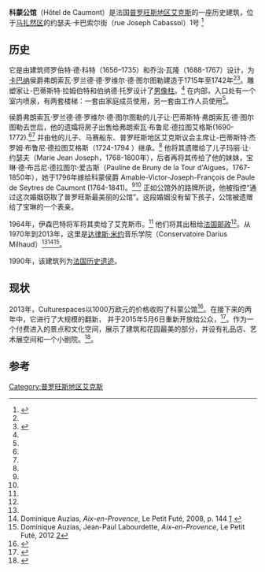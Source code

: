 {{Infobox building
| name = 科蒙公馆
| native_name=Hôtel de Caumont
| image = Aix-Hôtel_de_Caumont-bjs180814-02.jpg
| caption = 立面
| address             = 约瑟夫·卡巴索尔街1号
| location_town       = [[普罗旺斯地区艾克斯|普罗旺斯地区艾克斯]]
| location_country    = [[法国|法国]]
| completion_date =1742
| architect = 乔治·瓦隆
}}
'''科蒙公馆'''（Hôtel de Caumont）是法国[[普罗旺斯地区艾克斯|普罗旺斯地区艾克斯]]的一座历史建筑，位于[[马扎然区|马扎然区]]的约瑟夫·卡巴索尔街（rue Joseph Cabassol）1号 <ref name="tourism">{{Cite web |url=http://www.aixenprovencetourism.com/aix-hp-mazarin.htm |title=Aix-en-Provence Tourism: Hôtels particuliers |access-date=2013-12-26 |archive-url=https://web.archive.org/web/20131203125313/http://www.aixenprovencetourism.com/aix-hp-mazarin.htm |archive-date=2013-12-03}}</ref>

==历史==
它是由建筑师罗伯特·德·科特（1656–1735）和乔治·瓦隆（1688-1767）设计，为[[卡巴纳|卡巴纳]]侯爵弗朗索瓦·罗兰德·德·罗维尔·德·图尔图勒建造于1715年至1742年<ref name="tourism"/><ref name="official">{{Cite web |url=http://www.hoteldecaumont.com/en/discover/bit-history/history-mansion |title=Official website: History |access-date=2013-12-26 |archive-url=https://web.archive.org/web/20131226231623/http://www.hoteldecaumont.com/en/discover/bit-history/history-mansion |archive-date=2013-12-26}}</ref>。雕塑家让-巴蒂斯特·拉姆伯特和伯纳德·托罗设计了[[男像柱|男像柱]]。<ref name="tourism"/> 在内部，入口处有一个室内喷泉，有两套楼梯：一套由家庭成员使用，另一套由工作人员使用<ref name="tourism"/>。

侯爵弗朗索瓦·罗兰德·德·罗维尔·德·图尔图勒的儿子让·巴蒂斯特·弗朗索瓦·德·图尔图勒去世后，他的遗孀将房子出售给弗朗索瓦·布鲁尼·德拉图艾格斯(1690-1772).<ref name="tourism"/><ref name="official"/> 并由他的儿子、马赛船东、普罗旺斯地区艾克斯议会主席让-巴蒂斯特·杰罗姆·布鲁尼·德拉图艾格斯（1724-1794 ）继承。<ref name="tourism"/> 他将其遗赠给了儿子玛丽·让·约瑟夫（Marie Jean Joseph，1768-1800年），后者再将其传给了他的妹妹，宝琳·德·布吕尼·德拉图尔·爱古斯（Pauline de Bruny de la Tour d'Aigues，1767-1850年），她于1796年嫁给科蒙侯爵 Amable-Victor-Joseph-François de Paule de Seytres de Caumont (1764-1841)。<ref name="tourism"/><ref name="official"/> 正如公馆外的路牌所说，他被指控“通过这次婚姻窃取了普罗旺斯最美丽的公馆”。这段婚姻没有留下孩子，公馆被遗赠给了宝琳的一个表亲。

1964年，伊森巴特将军将其卖给了艾克斯市。<ref name="official"/> 他们将其出租给[[法国邮政|法国邮政]]<ref name="official"/>。从1970年到2013年，这里是[[达律斯·米约|达律斯·米约]]音乐学院（Conservatoire Darius Milhaud）<ref name="official"/><ref>Dominique Auzias, ''Aix-en-Provence'', Le Petit Futé, 2008, p. 144 [https://books.google.com/books?id=QuMgNOGgBncC&pg=PA144&dq=%22H%C3%B4tel+de+Caumont%22+aix&hl=en&sa=X&ei=oYa7UqK9I6K07QaEz4CoAw&ved=0CD8Q6AEwAA#v=onepage&q=%22H%C3%B4tel%20de%20Caumont%22%20aix&f=false] {{Wayback|url=https://books.google.com/books?id=QuMgNOGgBncC&pg=PA144&dq=%22H%C3%B4tel+de+Caumont%22+aix&hl=en&sa=X&ei=oYa7UqK9I6K07QaEz4CoAw&ved=0CD8Q6AEwAA#v=onepage&q=%22H%C3%B4tel%20de%20Caumont%22%20aix&f=false |date=20201209120005 }}</ref><ref>Dominique Auzias, Jean-Paul Labourdette, ''Aix-en-Provence'', Le Petit Futé, 2012 [https://books.google.com/books?id=FuDPtY9vBTYC&pg=PT199&dq=%22H%C3%B4tel+de+Caumont%22+aix&hl=en&sa=X&ei=oYa7UqK9I6K07QaEz4CoAw&ved=0CFEQ6AEwAg#v=onepage&q=%22H%C3%B4tel%20de%20Caumont%22%20aix&f=false]</ref>。

1990年，该建筑列为[[法国历史遗迹|法国历史遗迹]]。

==现状==
2013年，Culturespaces以1000万欧元的价格收购了科蒙公馆<ref>{{cite web |last1=Barletta |first1=Carole |title=L'hôtel de Caumont vendu à un fonds d'investissement |url=https://www.laprovence.com/article/edition-aix-pays-daix/4844578/lhotel-de-caumont-vendu-a-un-fonds-dinvestissement.html |website=La Provence |publisher=La Provence |accessdate=7 June 2018 |archive-date=2018-06-12 |archive-url=https://web.archive.org/web/20180612142259/https://www.laprovence.com/article/edition-aix-pays-daix/4844578/lhotel-de-caumont-vendu-a-un-fonds-dinvestissement.html |dead-url=no }}</ref>。在接下来的两年中，它进行了大规模的翻新， 并于2015年5月6日重新开放给公众，<ref>{{cite web |title=THE HOTEL DE CAUMONT FROM YESTERDAY TO TODAY |url=http://www.caumont-centredart.com/en/hotel-caumont-yesterday-today |website=Hotel de Caumont |publisher=Culturespaces |accessdate=7 June 2018 |archive-date=2020-11-12 |archive-url=https://web.archive.org/web/20201112195150/https://www.caumont-centredart.com/en/hotel-caumont-yesterday-today |dead-url=no }}</ref>。作为一个付费进入的景点和文化空间，展示了建筑和花园最美的部分，并设有礼品店、艺术展空间和一个小剧院。<ref>{{cite web |title=DISCOVERING THE SITE |url=http://www.caumont-centredart.com/en/discover/discovering-site |website=Hotel de Caumont |publisher=Culturespaces |accessdate=7 June 2018 |archive-date=2021-01-18 |archive-url=https://web.archive.org/web/20210118110048/https://www.caumont-centredart.com/en/discover/discovering-site |dead-url=no }}</ref>。

{{Gallery
|title=科蒙公馆
|width=160 |height=170 |lines=4
|align=center
|File:Hôtel de la Tour d'Aigues dit de Caumont 1 rue Joseph Cabassol Aix-en-Provence Potelet.JPG|
 alt1=关于科蒙公馆历史的路牌 
 |关于科蒙公馆历史的路牌 
|File:Hôtel de Caumont, 1, rue Joseph-Cabassol, Aix-en-Provence, volume.jpg|
 alt2=马扎然街与约瑟夫·卡巴索尔街转角
 |马扎然街与约瑟夫·卡巴索尔街转角
|File:Aix-en-Provence 20120414 01.jpg|
 alt3=庭院的正门
 |庭院的正门
|File:Hôtel de Caumont, 1, rue Joseph-Cabassol, Aix-en-Provence, porte.jpg|
 alt4=庭院的侧门
 |庭院的侧门
|File:Hôtel de Caumont balcons dits phalliques de la façade Aix-en-Provence.JPG|
 alt5=阳台
 |阳台
|File:Aix 040.jpg|
 alt6=客厅
 |客厅
}}

==参考==
{{Reflist}}
{{coord|43.5257|N|5.4488|E|source:wikidata|display=title}}
[[Category:普罗旺斯地区艾克斯|Category:普罗旺斯地区艾克斯]]